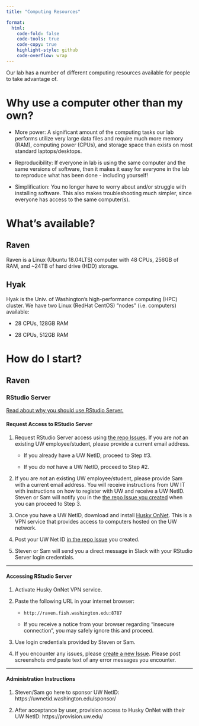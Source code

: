 ```yaml
---
title: "Computing Resources"

format:
  html:
    code-fold: false
    code-tools: true
    code-copy: true
    highlight-style: github
    code-overflow: wrap
---
```


Our lab has a number of different computing resources available for people to take advantage of.

# Why use a computer other than my own?

 - More power: A significant amount of the computing tasks our lab performs utilize very large data files and require much more memory (RAM), computing power (CPUs), and storage space than exists on most standard laptops/desktops.

 - Reproducibility: If everyone in lab is using the same computer and the same versions of software, then it makes it easy for everyone in the lab to reproduce what has been done - including yourself!

 - Simplification: You no longer have to worry about and/or struggle with installing software. This also makes troubleshooting much simpler, since everyone has access to the same computer(s).

# What's available?

## Raven

Raven is a Linux (Ubuntu 18.04LTS) computer with 48 CPUs, 256GB of RAM, and ~24TB of hard drive (HDD) storage.

## Hyak

Hyak is the Univ. of Washington's high-performance computing (HPC) cluster. We have two Linux (RedHat CentOS) "nodes" (i.e. computers) available:

- 28 CPUs, 128GB RAM

- 28 CPUs, 512GB RAM

# How do I start?

## Raven

### RStudio Server

[Read about why you should use RStudio Server.](./03-rstudio.qmd)

#### Request Access to RStudio Server

1. Request RStudio Server access using [the repo Issues](https://github.com/RobertsLab/tusk/issues). If you are _not_ an existing UW employee/student, please provide a current email address.

    - If you already have a UW NetID, proceed to Step #3.

    - If you _do not_ have a UW NetID, proceed to Step #2.

2. If you are _not_ an existing UW employee/student, please provide Sam with a current email address. You will receive instructions from UW IT with instructions on how to register with UW and receive a UW NetID. Steven or Sam will notify you in the [the repo Issue you created](https://github.com/RobertsLab/tusk/issues) when you can proceed to Step 3.

3. Once you have a UW NetID, download and install [Husky OnNet](https://itconnect.uw.edu/connect/uw-networks/about-husky-onnet/use-husky-onnet/). This is a VPN service that provides access to computers hosted on the UW network.

4. Post your UW Net ID [in the repo Issue](https://github.com/RobertsLab/tusk/issues) you created.

5. Steven or Sam will send you a direct message in Slack with your RStudio Server login credentials.

---

#### Accessing RStudio Server

1. Activate Husky OnNet VPN service.

2. Paste the following URL in your internet browser:

    - `http://raven.fish.washington.edu:8787`

    - If you receive a notice from your browser regarding "insecure connection", you may safely ignore this and proceed.

3. Use login credentials provided by Steven or Sam.

4. If you encounter any issues, please [create a new Issue](https://github.com/RobertsLab/tusk/issues). Please post screenshots _and_ paste text of any error messages you encounter.

---

#### Administration Instructions

1. Steven/Sam go here to sponsor UW NetID: https://uwnetid.washington.edu/sponsor/

2. After acceptance by user, provision access to Husky OnNet with their UW NetID: https://provision.uw.edu/